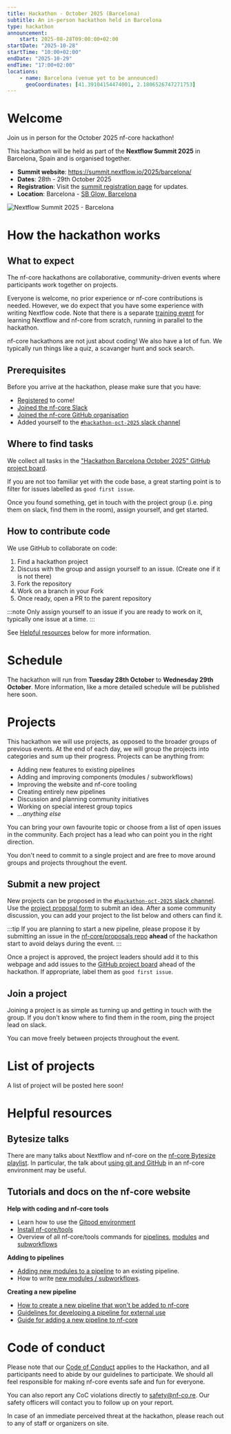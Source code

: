 ```yaml
---
title: Hackathon - October 2025 (Barcelona)
subtitle: An in-person hackathon held in Barcelona
type: hackathon
announcement:
    start: 2025-08-28T09:00:00+02:00
startDate: "2025-10-28"
startTime: "10:00+02:00"
endDate: "2025-10-29"
endTime: "17:00+02:00"
locations:
    - name: Barcelona (venue yet to be announced)
      geoCoordinates: [41.39104154474001, 2.1806526747271753]
---
```



# Welcome

Join us in person for the October 2025 nf-core hackathon!

This hackathon will be held as part of the **Nextflow Summit 2025** in Barcelona, Spain and is organised together.

- **Summit website**: https://summit.nextflow.io/2025/barcelona/
- **Dates**: 28th - 29th October 2025
- **Registration**: Visit the [summit registration page](https://summit.nextflow.io/2025/barcelona/register/) for updates.
- **Location**: Barcelona - [SB Glow, Barcelona](https://www.sb-hotels.com/en/hotels/barcelona/glow/)

<Image class="mb-5" src={summitCard} alt="Nextflow Summit 2025 - Barcelona" />

# How the hackathon works

## What to expect

The nf-core hackathons are collaborative, community-driven events where participants work together on projects.

Everyone is welcome, no prior experience or nf-core contributions is needed. However, we do expect that you have some experience with writing Nextflow code.
Note that there is a separate [training event](https://summit.nextflow.io/2024/barcelona/training/) for learning Nextflow and nf-core from scratch, running in parallel to the hackathon.

nf-core hackathons are not just about coding! We also have a lot of fun. We typically run things like a quiz, a scavanger hunt and sock search.

## Prerequisites

Before you arrive at the hackathon, please make sure that you have:

- [Registered](https://summit.nextflow.io/2025/barcelona/register/) to come!
- [Joined the nf-core Slack](https://nf-co.re/join#slack)
- [Joined the nf-core GitHub organisation](https://nf-co.re/join#github)
- Added yourself to the [`#hackathon-oct-2025` slack channel](https://nfcore.slack.com/archives/C09ADKQ2CHZ)

## Where to find tasks

We collect all tasks in the ["Hackathon Barcelona October 2025" GitHub project board](https://github.com/orgs/nf-core/projects/136).

If you are not too familiar yet with the code base, a great starting point is to filter for issues labelled as `good first issue`.

Once you found something, get in touch with the project group (i.e. ping them on slack, find them in the room), assign yourself, and get started.

## How to contribute code

We use GitHub to collaborate on code:

1. Find a hackathon project
2. Discuss with the group and assign yourself to an issue. (Create one if it is not there)
3. Fork the repository
4. Work on a branch in your Fork
5. Once ready, open a PR to the parent repository

:::note
Only assign yourself to an issue if you are ready to work on it, typically one issue at a time.
:::

See [Helpful resources](#helpful-resources) below for more information.

# Schedule

The hackathon will run from **Tuesday 28th October** to **Wednesday 29th October**.
More information, like a more detailed schedule will be published here soon.

# Projects

This hackathon we will use projects, as opposed to the broader groups of previous events.
At the end of each day, we will group the projects into categories and sum up their progress.
Projects can be anything from:

- Adding new features to existing pipelines
- Adding and improving components (modules / subworkflows)
- Improving the website and nf-core tooling
- Creating entirely new pipelines
- Discussion and planning community initiatives
- Working on special interest group topics
- _...anything else_

You can bring your own favourite topic or choose from a list of open issues in the community.
Each project has a lead who can point you in the right direction.

You don't need to commit to a single project and are free to move around groups and projects throughout the event.

## Submit a new project

New projects can be proposed in the [`#hackathon-oct-2025` slack channel](https://nfcore.slack.com/archives/C09ADKQ2CHZ).
Use the [project proposal form](https://slack.com/shortcuts/Ft07HAJVNF8A/295721bac20c398d998d0fed127fe3b5) to submit an idea.
After a some community discussion, you can add your project to the list below and others can find it.

:::tip
If you are planning to start a new pipeline, please propose it by submitting an issue in the [nf-core/proposals repo](https://github.com/nf-core/proposals) **ahead** of the hackathon start to avoid delays during the event.
:::

Once a project is approved, the project leaders should add it to this webpage and
add issues to the [GitHub project board](https://github.com/orgs/nf-core/projects/136) ahead of the hackathon.
If appropriate, label them as `good first issue`.

## Join a project

Joining a project is as simple as turning up and getting in touch with the group.
If you don't know where to find them in the room, ping the project lead on slack.

You can move freely between projects throughout the event.

# List of projects

A list of project will be posted here soon!

# Helpful resources

## Bytesize talks

There are many talks about Nextflow and nf-core on the [nf-core Bytesize playlist](https://www.youtube.com/watch?v=2hEYtrGXrKo&list=PL3xpfTVZLcNiF4hgkW0yXeNzr0d35qlIB&ab_channel=nf-core).
In particular, the talk about [using git and GitHub](https://www.youtube.com/watch?v=gTEXDXWf4hE&list=PL3xpfTVZLcNiJTzhWPUY4HmP-YpiAcdNo&ab_channel=nf-core) in an nf-core environment may be useful.

## Tutorials and docs on the nf-core website

**Help with coding and nf-core tools**

- Learn how to use the [Gitpod environment](https://nf-co.re/docs/tutorials/gitpod/overview)
- [Install nf-core/tools ](https://nf-co.re/docs/nf-core-tools/installation)
- Overview of all nf-core/tools commands for [pipelines](https://nf-co.re/docs/nf-core-tools/pipelines/list), [modules](https://nf-co.re/docs/nf-core-tools/modules/list) and [subworkflows](https://nf-co.re/docs/nf-core-tools/subworkflows/list)

**Adding to pipelines**

- [Adding new modules to a pipeline](https://nf-co.re/docs/tutorials/nf-core_components/adding_modules_to_pipelines) to an existing pipeline.
- How to write [new modules / subworkflows](https://nf-co.re/docs/tutorials/nf-core_components/components).

**Creating a new pipeline**

- [How to create a new pipeline that won't be added to nf-core](https://nf-co.re/docs/tutorials/adding_a_pipeline/creating_a_pipeline)
- [Guidelines for developing a pipeline for external use](https://nf-co.re/docs/guidelines/external_use)
- [Guide for adding a new pipeline to nf-core](https://nf-co.re/docs/tutorials/adding_a_pipeline/overview)

# Code of conduct

Please note that our [Code of Conduct](https://nf-co.re/code_of_conduct) applies to the Hackathon, and all participants need to abide by our guidelines to participate.
We should all feel responsible for making nf-core events safe and fun for everyone.

You can also report any CoC violations directly to [safety@nf-co.re](mailto:safety@nf-co.re).
Our safety officers will contact you to follow up on your report.

In case of an immediate perceived threat at the hackathon, please reach out to any of staff or organizers on site.



